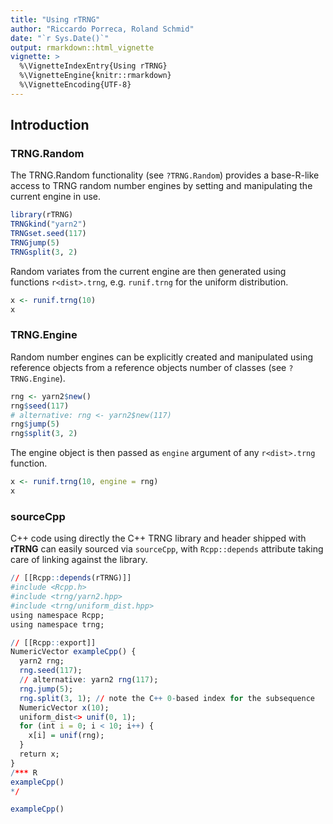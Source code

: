 ```yaml
---
title: "Using rTRNG"
author: "Riccardo Porreca, Roland Schmid"
date: "`r Sys.Date()`"
output: rmarkdown::html_vignette
vignette: >
  %\VignetteIndexEntry{Using rTRNG}
  %\VignetteEngine{knitr::rmarkdown}
  %\VignetteEncoding{UTF-8}
---
```


<!---
https://rpubs.com/Thell/knitRcpp
-->
## Introduction


### TRNG.Random

The TRNG.Random functionality (see `?TRNG.Random`) provides a base-R-like access
to TRNG random number engines by setting and manipulating the current engine in
use.
```r
library(rTRNG)
TRNGkind("yarn2")
TRNGset.seed(117)
TRNGjump(5)
TRNGsplit(3, 2)
```
Random variates from the current engine are then generated using functions
`r<dist>.trng`, e.g. `runif.trng` for the uniform distribution.
```r
x <- runif.trng(10)
x
```

### TRNG.Engine

Random number engines can be explicitly created and manipulated using reference
objects from a reference objects number of classes (see `?TRNG.Engine`).

```r
rng <- yarn2$new()
rng$seed(117)
# alternative: rng <- yarn2$new(117) 
rng$jump(5)
rng$split(3, 2)
```
The engine object is then passed as `engine` argument of any `r<dist>.trng`
function.
```r
x <- runif.trng(10, engine = rng)
x
```

### sourceCpp

C++ code using directly the C++ TRNG library and header shipped with **rTRNG**
can easily sourced via `sourceCpp`, with `Rcpp::depends` attribute taking care
of linking against the library.

```r
// [[Rcpp::depends(rTRNG)]]
#include <Rcpp.h>
#include <trng/yarn2.hpp>
#include <trng/uniform_dist.hpp>
using namespace Rcpp;
using namespace trng;

// [[Rcpp::export]]
NumericVector exampleCpp() {
  yarn2 rng;
  rng.seed(117);
  // alternative: yarn2 rng(117); 
  rng.jump(5);
  rng.split(3, 1); // note the C++ 0-based index for the subsequence
  NumericVector x(10);
  uniform_dist<> unif(0, 1);
  for (int i = 0; i < 10; i++) {
    x[i] = unif(rng);
  }
  return x;
}
/*** R
exampleCpp()
*/
```
```r
exampleCpp()
```


